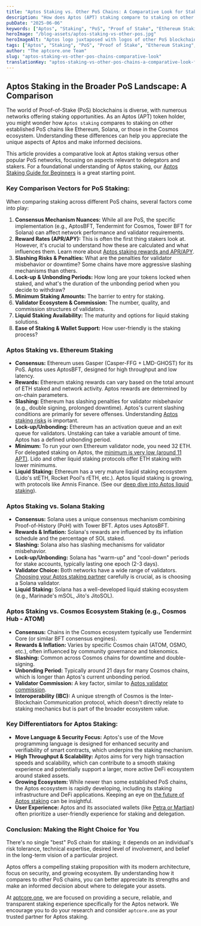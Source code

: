 ```yaml
---
title: "Aptos Staking vs. Other PoS Chains: A Comparative Look for Stakers"
description: "How does Aptos (APT) staking compare to staking on other Proof-of-Stake chains like Ethereum, Solana, or Cosmos? Explore key differences in rewards, risks, and mechanisms."
pubDate: "2025-06-06"
keywords: ["Aptos", "Staking", "PoS", "Proof of Stake", "Ethereum Staking", "Solana Staking", "Cosmos Staking", "Comparison", "APT"]
heroImage: "/blog-assets/aptos-staking-vs-other-pos.jpg"
heroImageAlt: "Aptos logo juxtaposed with logos of other PoS blockchains like Ethereum and Solana, for comparison"
tags: ["Aptos", "Staking", "PoS", "Proof of Stake", "Ethereum Staking", "Solana Staking", "Cosmos Staking", "Comparison", "APT"]
author: "The aptcore.one Team"
slug: "aptos-staking-vs-other-pos-chains-comparative-look"
translationKey: "aptos-staking-vs-other-pos-chains-a-comparative-look-for-stakers"
---
```


## Aptos Staking in the Broader PoS Landscape: A Comparison

The world of Proof-of-Stake (PoS) blockchains is diverse, with numerous networks offering staking opportunities. As an Aptos (APT) token holder, you might wonder how `Aptos staking` compares to staking on other established PoS chains like Ethereum, Solana, or those in the Cosmos ecosystem. Understanding these differences can help you appreciate the unique aspects of Aptos and make informed decisions.

This article provides a comparative look at Aptos staking versus other popular PoS networks, focusing on aspects relevant to delegators and stakers. For a foundational understanding of Aptos staking, our [Aptos Staking Guide for Beginners](/blog/aptos-staking-guide-beginners) is a great starting point.

### Key Comparison Vectors for PoS Staking:

When comparing staking across different PoS chains, several factors come into play:

1.  **Consensus Mechanism Nuances:** While all are PoS, the specific implementation (e.g., AptosBFT, Tendermint for Cosmos, Tower BFT for Solana) can affect network performance and validator requirements.
2.  **Reward Rates (APR/APY):** This is often the first thing stakers look at. However, it's crucial to understand how these are calculated and what influences them. Learn more about [Aptos staking rewards and APR/APY](/blog/aptos-rewards-apr-apy-explained).
3.  **Slashing Risks & Penalties:** What are the penalties for validator misbehavior or downtime? Some chains have more aggressive slashing mechanisms than others.
4.  **Lock-up & Unbonding Periods:** How long are your tokens locked when staked, and what's the duration of the unbonding period when you decide to withdraw?
5.  **Minimum Staking Amounts:** The barrier to entry for staking.
6.  **Validator Ecosystem & Commission:** The number, quality, and commission structures of validators.
7.  **Liquid Staking Availability:** The maturity and options for liquid staking solutions.
8.  **Ease of Staking & Wallet Support:** How user-friendly is the staking process?

### Aptos Staking vs. Ethereum Staking

* **Consensus:** Ethereum uses Gasper (Casper-FFG + LMD-GHOST) for its PoS. Aptos uses AptosBFT, designed for high throughput and low latency.
* **Rewards:** Ethereum staking rewards can vary based on the total amount of ETH staked and network activity. Aptos rewards are determined by on-chain parameters.
* **Slashing:** Ethereum has slashing penalties for validator misbehavior (e.g., double signing, prolonged downtime). Aptos's current slashing conditions are primarily for severe offenses. Understanding [Aptos staking risks](/blog/risks-of-aptos-staking-how-to-mitigate-them) is important.
* **Lock-up/Unbonding:** Ethereum has an activation queue and an exit queue for validators. Unstaking can take a variable amount of time. Aptos has a defined unbonding period.
* **Minimum:** To run your own Ethereum validator node, you need 32 ETH. For delegated staking on Aptos, the [minimum is very low (around 11 APT)](/blog/aptos-staking-minimum-how-much-apt-to-start). Lido and other liquid staking protocols offer ETH staking with lower minimums.
* **Liquid Staking:** Ethereum has a very mature liquid staking ecosystem (Lido's stETH, Rocket Pool's rETH, etc.). Aptos liquid staking is growing, with protocols like Amnis Finance. (See our [deep dive into Aptos liquid staking](/blog/aptos-liquid-staking-deep-dive)).

### Aptos Staking vs. Solana Staking

* **Consensus:** Solana uses a unique consensus mechanism combining Proof-of-History (PoH) with Tower BFT. Aptos uses AptosBFT.
* **Rewards & Inflation:** Solana's rewards are influenced by its inflation schedule and the percentage of SOL staked.
* **Slashing:** Solana also has slashing mechanisms for validator misbehavior.
* **Lock-up/Unbonding:** Solana has "warm-up" and "cool-down" periods for stake accounts, typically lasting one epoch (2-3 days).
* **Validator Choice:** Both networks have a wide range of validators. [Choosing your Aptos staking partner](/blog/choosing-aptos-staking-partner) carefully is crucial, as is choosing a Solana validator.
* **Liquid Staking:** Solana has a well-developed liquid staking ecosystem (e.g., Marinade's mSOL, Jito's JitoSOL).

### Aptos Staking vs. Cosmos Ecosystem Staking (e.g., Cosmos Hub - ATOM)

* **Consensus:** Chains in the Cosmos ecosystem typically use Tendermint Core (or similar BFT consensus engines).
* **Rewards & Inflation:** Varies by specific Cosmos chain (ATOM, OSMO, etc.), often influenced by community governance and tokenomics.
* **Slashing:** Common across Cosmos chains for downtime and double-signing.
* **Unbonding Period:** Typically around 21 days for many Cosmos chains, which is longer than Aptos's current unbonding period.
* **Validator Commission:** A key factor, similar to [Aptos validator commission](/blog/understanding-aptos-validator-commission).
* **Interoperability (IBC):** A unique strength of Cosmos is the Inter-Blockchain Communication protocol, which doesn't directly relate to staking mechanics but is part of the broader ecosystem value.

### Key Differentiators for Aptos Staking:

* **Move Language & Security Focus:** Aptos's use of the Move programming language is designed for enhanced security and verifiability of smart contracts, which underpins the staking mechanism.
* **High Throughput & Scalability:** Aptos aims for very high transaction speeds and scalability, which can contribute to a smooth staking experience and potentially support a larger, more active DeFi ecosystem around staked assets.
* **Growing Ecosystem:** While newer than some established PoS chains, the Aptos ecosystem is rapidly developing, including its staking infrastructure and DeFi applications. Keeping an eye on [the future of Aptos staking](/blog/future-of-aptos-staking-trends-features) can be insightful.
* **User Experience:** Aptos and its associated wallets (like [Petra or Martian](/blog/comparing-top-aptos-staking-wallets)) often prioritize a user-friendly experience for staking and delegation.

### Conclusion: Making the Right Choice for You

There's no single "best" PoS chain for staking; it depends on an individual's risk tolerance, technical expertise, desired level of involvement, and belief in the long-term vision of a particular project.

Aptos offers a compelling staking proposition with its modern architecture, focus on security, and growing ecosystem. By understanding how it compares to other PoS chains, you can better appreciate its strengths and make an informed decision about where to delegate your assets.

At [aptcore.one](https://aptcore.one), we are focused on providing a secure, reliable, and transparent staking experience specifically for the Aptos network. We encourage you to do your research and consider `aptcore.one` as your trusted partner for Aptos staking.
